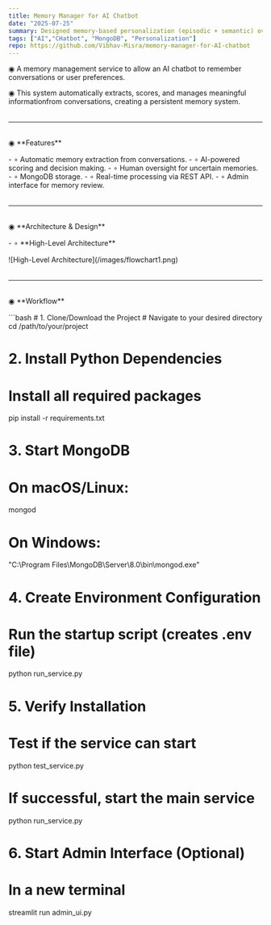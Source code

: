 ```yaml
---
title: Memory Manager for AI Chatbot
date: "2025-07-25"
summary: Designed memory‑based personalization (episodic + semantic) over MongoDB; improved continuity and engagement.
tags: ["AI","CHatbot", "MongoDB", "Personalization"]
repo: https://github.com/Vibhav-Misra/memory-manager-for-AI-chatbot
---
```


◉ A memory management service to allow an AI chatbot to remember conversations or user preferences.

◉ This system automatically extracts, scores, and manages meaningful informationfrom conversations, creating a persistent memory system.
<p style="margin-top:2rem;"></p>

---

<p style="margin-top:2rem;"></p>
◉ **Features**
<p style="margin-top:1rem;"></p>
- ∘ Automatic memory extraction from conversations.
- ∘ AI-powered scoring and decision making.
- ∘ Human oversight for uncertain memories.
- ∘ MongoDB storage.
- ∘ Real-time processing via REST API.
- ∘ Admin interface for memory review.
<p style="margin-top:2rem;"></p>

---

<p style="margin-top:2rem;"></p>
◉ **Architecture & Design**
<p style="margin-top:1rem;"></p>
- ∘ **High-Level Architecture**
<p style="margin-top:1rem;"></p>
![High-Level Architecture](/images/flowchart1.png)
<p style="margin-top:2rem;"></p>

---

<p style="margin-top:2rem;"></p>
◉ **Workflow**
<p style="margin-top:1rem;"></p>
```bash
# 1. Clone/Download the Project
# Navigate to your desired directory
cd /path/to/your/project

# 2. Install Python Dependencies
# Install all required packages
pip install -r requirements.txt

# 3. Start MongoDB
# On macOS/Linux:
mongod

# On Windows:
"C:\Program Files\MongoDB\Server\8.0\bin\mongod.exe"

# 4. Create Environment Configuration
# Run the startup script (creates .env file)
python run_service.py

# 5. Verify Installation
# Test if the service can start
python test_service.py

# If successful, start the main service
python run_service.py

# 6. Start Admin Interface (Optional)
# In a new terminal
streamlit run admin_ui.py

